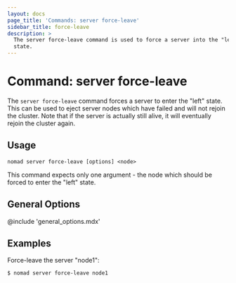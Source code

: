 ```yaml
---
layout: docs
page_title: 'Commands: server force-leave'
sidebar_title: force-leave
description: >
  The server force-leave command is used to force a server into the "left"
  state.
---
```


# Command: server force-leave

The `server force-leave` command forces a server to enter the "left" state.
This can be used to eject server nodes which have failed and will not rejoin
the cluster. Note that if the server is actually still alive, it will
eventually rejoin the cluster again.

## Usage

```plaintext
nomad server force-leave [options] <node>
```

This command expects only one argument - the node which should be forced
to enter the "left" state.

## General Options

@include 'general_options.mdx'

## Examples

Force-leave the server "node1":

```shell
$ nomad server force-leave node1
```
